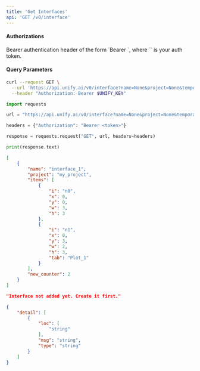 ```yaml
---
title: 'Get Interfaces'
api: 'GET /v0/interface'
---
```



#### Authorizations

<ParamField header="Authorization" type="string" required="true">
  Bearer authentication header of the form `Bearer <token>`, where `<token>` is your auth token.
</ParamField>

#### Query Parameters

<ParamField query="name" type="string" >

</ParamField>

<ParamField query="project" type="string" required="true">

</ParamField>

<ParamField query="temporary" type="boolean" >

</ParamField>

<RequestExample>

```bash cURL
curl --request GET \
  --url 'https://api.unify.ai/v0/interface?name=None&project=None&temporary=None' \
  --header "Authorization: Bearer $UNIFY_KEY"
```

```python Python
import requests

url = "https://api.unify.ai/v0/interface?name=None&project=None&temporary=None"

headers = {"Authorization": "Bearer <token>"}

response = requests.request("GET", url, headers=headers)

print(response.text)
```

</RequestExample>
<ResponseExample>

```json 200
[
    {
        "name": "interface_1",
        "project": "my_project",
        "items": [
            {
                "i": "n0",
                "x": 0,
                "y": 0,
                "w": 3,
                "h": 3
            },
            {
                "i": "n1",
                "x": 0,
                "y": 3,
                "w": 2,
                "h": 3,
                "tab": "Plot_1"
            }
        ],
        "new_counter": 2
    }
]
```

```json 404
"Interface not added yet. Create it first."
```

```json 422
{
    "detail": [
        {
            "loc": [
                "string"
            ],
            "msg": "string",
            "type": "string"
        }
    ]
}
```

</ResponseExample>
